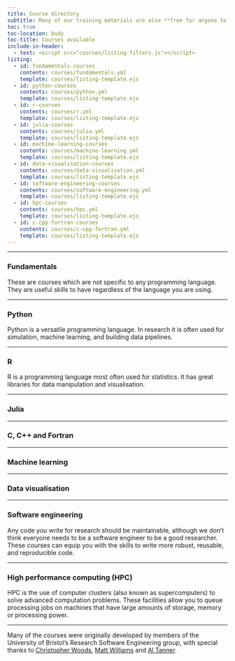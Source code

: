 ```yaml
---
title: Course directory
subtitle: Many of our training materials are also **free for anyone to use** as both self-led courses and pre-recorded videos via the links below. We also link to some external courses, where we think these would be valuable to the University of Bristol community.
toc: true
toc-location: body
toc-title: Courses available
include-in-header: 
  - text: <script src="courses/listing-filters.js"></script>
listing:
  - id: fundamentals-courses
    contents: courses/fundamentals.yml
    template: courses/listing-template.ejs
  - id: python-courses
    contents: courses/python.yml
    template: courses/listing-template.ejs
  - id: r-courses
    contents: courses/r.yml
    template: courses/listing-template.ejs
  - id: julia-courses
    contents: courses/julia.yml
    template: courses/listing-template.ejs
  - id: machine-learning-courses
    contents: courses/machine-learning.yml
    template: courses/listing-template.ejs
  - id: data-visualisation-courses
    contents: courses/data-visualisation.yml
    template: courses/listing-template.ejs
  - id: software-engineering-courses
    contents: courses/software-engineering.yml
    template: courses/listing-template.ejs
  - id: hpc-courses
    contents: courses/hpc.yml
    template: courses/listing-template.ejs
  - id: c-cpp-fortran-courses
    contents: courses/c-cpp-fortran.yml
    template: courses/listing-template.ejs
---
```


:::{#course-filters}
:::

---

### Fundamentals

These are courses which are not specific to any programming language. They are useful skills to have regardless of the language you are using.

:::{#fundamentals-courses}
:::

---

### Python

Python is a versatile programming language. In research it is often used for simulation, machine learning, and building data pipelines.

:::{#python-courses}
:::

---

### R

R is a programming language most often used for statistics. It has great libraries for data manipulation and visualisation.

:::{#r-courses}
:::

---

### Julia

<!-- TODO: description -->

:::{#julia-courses}
:::

---

### C, C++ and Fortran

<!-- TODO: description -->

:::{#c-cpp-fortran-courses}
:::

---

### Machine learning

<!-- TODO: description -->

:::{#machine-learning-courses}
:::

---

### Data visualisation

<!-- TODO: description -->

:::{#data-visualisation-courses}
:::

---

### Software engineering

Any code you write for research should be maintainable, although we don't think everyone needs to be a software engineer to be a good researcher. These courses can equip you with the skills to write more robust, reusable, and reproducible code.

:::{#software-engineering-courses}
:::

---

### High performance computing (HPC)

HPC is the use of computer clusters (also known as supercomputers) to solve advanced computation problems. These facilities allow you to queue processing jobs on machines that have large amounts of storage, memory or processing power.

:::{#hpc-courses}
:::

---

Many of the courses were originally developed by members of the University of Bristol's Research Software Engineering group, with special thanks to [Christopher Woods](https://chryswoods.com/), [Matt Williams](https://milliams.com/) and [Al Tanner](https://github.com/altanner).
